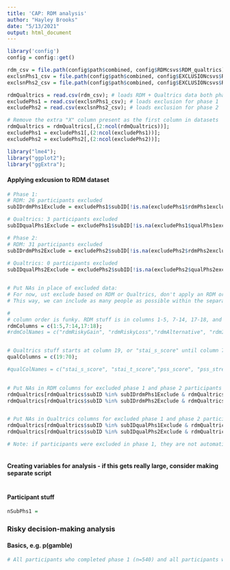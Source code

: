 ```yaml
---
title: 'CAP: RDM analysis'
author: "Hayley Brooks"
date: "5/13/2021"
output: html_document
---
```


```r

library('config')
config = config::get()

rdm_csv = file.path(config$path$combined, config$RDMcsvs$RDM_qualtrics);
exclsnPhs1_csv = file.path(config$path$combined, config$EXCLUSIONcsvs$RDM_AX_Qual_Phs1exclusion);
exclsnPhs2_csv = file.path(config$path$combined, config$EXCLUSIONcsvs$RDM_AX_Qual_Phs2exclusion);

rdmQualtrics = read.csv(rdm_csv); # loads RDM + Qualtrics data both phases (takes several seconds)
excludePhs1 = read.csv(exclsnPhs1_csv); # loads exclusion for phase 1
excludePhs2 = read.csv(exclsnPhs2_csv); # loads exclusion for phase 2

# Remove the extra "X" column present as the first column in datasets
rdmQualtrics = rdmQualtrics[,(2:ncol(rdmQualtrics))];
excludePhs1 = excludePhs1[,(2:ncol(excludePhs1))];
excludePhs2 = excludePhs2[,(2:ncol(excludePhs2))];

```


```r

library("lme4");
library("ggplot2");
library("ggExtra");

```

#### Applying exlcusion to RDM dataset
```r

# Phase 1: 
# RDM: 26 participants excluded
subIDrdmPhs1Exclude = excludePhs1$subID[!is.na(excludePhs1$rdmPhs1exclude) & excludePhs1$rdmPhs1exclude==1]

# Qualtrics: 3 participants excluded
subIDqualPhs1Exclude = excludePhs1$subID[!is.na(excludePhs1$qualPhs1exclude) & excludePhs1$qualPhs1exclude==1]

# Phase 2: 
# RDM: 31 participants excluded
subIDrdmPhs2Exclude = excludePhs2$subID[!is.na(excludePhs2$rdmPhs2exclude) & excludePhs2$rdmPhs2exclude==1]
 
# Qualtrics: 0 participants excluded
subIDqualPhs2Exclude = excludePhs2$subID[!is.na(excludePhs2$qualPhs2exclude) & excludePhs2$qualPhs2exclude==1]


# Put NAs in place of excluded data:
# For now, ust exclude based on RDM or Qualtrics, don't apply an RDM or Qualtrics exclusion across both. 
# This way, we can include as many people as possible within the separate RDM and Qualtrics analyses and when we want to look at RDM + Qualtrics, the NAs will be there for those we need to exclude.

# 
# column order is funky. RDM stuff is in columns 1-5, 7-14, 17-18, and day, phase, and subID are dispersed throughout.
rdmColumns = c(1:5,7:14,17:18);
#rdmColNames = c("rdmRiskyGain", "rdmRiskyLoss","rdmAlternative", "rdmIsi", "rdmIti","rdmItiExtra","rdmRT" ,"rdmOutcome","rdmChoice","rdmGroundEV","rdmEvInd","rdmRunSize" ,"rdmOutcomeType", "rdmTask","rdmTrial");


# Qualtrics stuff starts at column 19, or "stai_s_score" until column 70 or "ses_needbasedCollegeAid_recode"
qualColumns = c(19:70);

#qualColNames = c("stai_s_score", "stai_t_score","pss_score", "pss_stressedToday","uclal_score", "covq_PAB_q1_personalRisk", "covq_PAB_q2_threat", "covq_PAB_q3_personallyDie","covq_PAB_q4_otherPersonDie", "covq_attentionCheck_select_6","covq_attentionCheck_passed", "covq_PAB_q5_currentCases", "covq_PAB_q5_currentCases_recode", "covq_PAB_q6_tested","covq_PAB_q6_tested_recode", "covq_PAB_q7_personalCovidSuspect", "covq_PAB_q7_personalCovidSuspect_recode", "covq_PAB_q8_knowPositivePerson","covq_PAB_q8_knowPositivePerson_recode", "covq_PAB_q9_socialDistanceLevel", "covq_PAB_q9_socialDistanceLevel_recode", "demo_gender","demo_gender_recode", "demo_race","demo_race_recode", "demo_ethnicity","demo_ethnicity_recode", "loc_state","loc_county", "loc_fips", "ses_childhood_freeReducedLunch", "ses_childhood_freeReducedLunch_recode","ses_childhood_communityComp", "ses_childhood_communityComp_recode","ses_childhood_nationalComp", "ses_childhood_nationalComp_recode", "ses_motherEdLevel", "ses_motherEdLevel_recode","ses_fatherEdLevel" , "ses_fatherEdLevel_recode", "ses_childhoood_homeOwnership", "ses_childhoood_homeOwnership_recode","ses_current_billHelp", "ses_current_billHelp_recode","ses_current_mainResponsibilities", "ses_current_mainResponsibilities_recode", "ses_personalEdLevel", "ses_personalEdLevel_recode" ,"ses_financialWorryFreq","ses_financialWorryFreq_recode", "ses_needbasedCollegeAid", "ses_needbasedCollegeAid_recode")
  

# Put NAs in RDM columns for excluded phase 1 and phase 2 participants
rdmQualtrics[rdmQualtrics$subID %in% subIDrdmPhs1Exclude & rdmQualtrics$phase==1,rdmColumns] = NA; # phase 1
rdmQualtrics[rdmQualtrics$subID %in% subIDrdmPhs2Exclude & rdmQualtrics$phase==2,rdmColumns] = NA; # phase 2


# Put NAs in Qualtrics columns for excluded phase 1 and phase 2 participants
rdmQualtrics[rdmQualtrics$subID %in% subIDqualPhs1Exclude & rdmQualtrics$phase==1,qualColumns] = NA; # phase 1
rdmQualtrics[rdmQualtrics$subID %in% subIDqualPhs2Exclude & rdmQualtrics$phase==2,qualColumns] = NA; # phase 2

# Note: if participants were excluded in phase 1, they are not automatically excluded in phase 2!
  
```



#### Creating variables for analysis - if this gets really large, consider making separate script
```r

```

#### Participant stuff
```r
nSubPhs1 = 
```


### Risky decision-making analysis
#### Basics, e.g. p(gamble)
```r
# All participants who completed phase 1 (n=540) and all participants who completed phase 2 (n=355)


```

